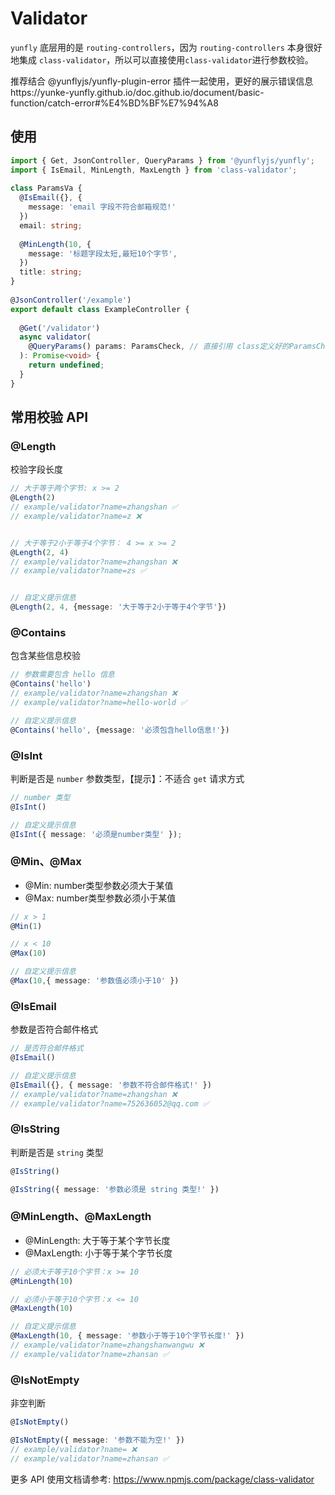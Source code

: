 # Validator

`yunfly` 底层用的是 `routing-controllers`，因为 `routing-controllers` 本身很好地集成 `class-validator`，所以可以直接使用`class-validator`进行参数校验。


<Callout type="info">
  推荐结合 @yunflyjs/yunfly-plugin-error 插件一起使用，更好的展示错误信息 https://yunke-yunfly.github.io/doc.github.io/document/basic-function/catch-error#%E4%BD%BF%E7%94%A8
</Callout>


## 使用

```ts
import { Get, JsonController, QueryParams } from '@yunflyjs/yunfly';
import { IsEmail, MinLength, MaxLength } from 'class-validator';
 
class ParamsVa {
  @IsEmail({}, {
    message: 'email 字段不符合邮箱规范!'
  })
  email: string;
 
  @MinLength(10, {
    message: '标题字段太短,最短10个字节',
  })
  title: string;
}
 
@JsonController('/example')
export default class ExampleController {
 
  @Get('/validator')
  async validator(
    @QueryParams() params: ParamsCheck, // 直接引用 class定义好的ParamsCheck
  ): Promise<void> {
    return undefined;
  }
}
```


## 常用校验 API

### @Length

校验字段长度

```ts
// 大于等于两个字节: x >= 2
@Length(2)
// example/validator?name=zhangshan ✅
// example/validator?name=z ❌


// 大于等于2小于等于4个字节： 4 >= x >= 2
@Length(2, 4)
// example/validator?name=zhangshan ❌
// example/validator?name=zs ✅


// 自定义提示信息
@Length(2, 4, {message: '大于等于2小于等于4个字节'})
```

### @Contains

包含某些信息校验

```ts
// 参数需要包含 hello 信息
@Contains('hello')
// example/validator?name=zhangshan ❌
// example/validator?name=hello-world ✅

// 自定义提示信息
@Contains('hello', {message: '必须包含hello信息!'})
```

### @IsInt

判断是否是 `number` 参数类型，【提示】：不适合 `get` 请求方式

```ts
// number 类型
@IsInt()

// 自定义提示信息
@IsInt({ message: '必须是number类型' });
```

### @Min、@Max

- @Min: number类型参数必须大于某值
- @Max: number类型参数必须小于某值

```ts
// x > 1
@Min(1)

// x < 10
@Max(10)

// 自定义提示信息
@Max(10,{ message: '参数值必须小于10' })
```

### @IsEmail

参数是否符合邮件格式

```ts
// 是否符合邮件格式
@IsEmail()

// 自定义提示信息
@IsEmail({}, { message: '参数不符合邮件格式!' })
// example/validator?name=zhangshan ❌
// example/validator?name=752636052@qq.com ✅
```

### @IsString

判断是否是 `string` 类型

```ts
@IsString()

@IsString({ message: '参数必须是 string 类型!' })
```

### @MinLength、@MaxLength

- @MinLength: 大于等于某个字节长度
- @MaxLength: 小于等于某个字节长度

```ts
// 必须大于等于10个字节：x >= 10
@MinLength(10)

// 必须小于等于10个字节：x <= 10
@MaxLength(10)

// 自定义提示信息
@MaxLength(10, { message: '参数小于等于10个字节长度!' })
// example/validator?name=zhangshanwangwu ❌
// example/validator?name=zhansan ✅
```

### @IsNotEmpty

非空判断

```ts
@IsNotEmpty()

@IsNotEmpty({ message: '参数不能为空!' })
// example/validator?name= ❌
// example/validator?name=zhansan ✅
```

更多 API 使用文档请参考: <https://www.npmjs.com/package/class-validator>
